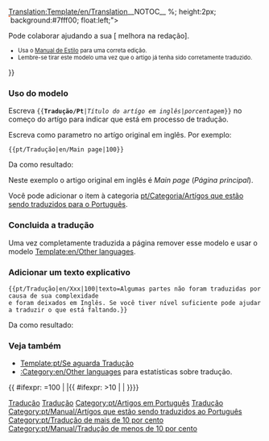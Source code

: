 <noinclude>[[Translation:Template/en/Translation]]</noinclude><noinclude>__NOTOC__ </noinclude>
{{pt/Ambox| tipo  = estilo
| imagem= en/Translation.png
| texto = <strong>Este artigo está sendo traduzido do original em inglês: <includeonly>[{{SERVER}}{{localurl:{{NAMESPACE}}:{{{1}}}|action=view}} {{{1}}}]</includeonly><noinclude>{{{1}}}</noinclude>.</strong>
<div>{{{texto|}}}</div>
<div style="font-size: 90%">
<div style="margin:auto; text-align:Left;">Porcentagem: {{{2|0}}}% aprox.
<div style="width:200px; text-align:Left; border:1px solid #aaa; padding:1px; overflow:hidden;"><span style="width:{{#expr: ({{{2|0}}}/100) * 100}}%; height:2px; background:#7fff00; float:left;">&nbsp;</span><span style="width:{{#expr: 100 - ({{{2|0}}}/100) * 100}}%; height:2px; background:#ff7f50; float:left;">&nbsp;</span></div>
</div>
Pode colaborar ajudando a sua [{{SERVER}}{{localurl:{{NAMESPACE}}:{{PAGENAME}}|action=edit}} melhora na redação].
</div><div style="font-size: 80%">
* Usa o [[pt/Manual de Estilo|Manual de Estilo]] para uma correta edição.
* Lembre-se tirar este modelo uma vez que o artigo já tenha sido corretamente traduzido.
</div>
}}<noinclude>

===Uso do modelo ===
Escreva <code><nowiki>{{</nowiki>'''Tradução/Pt'''|''Título do artígo em inglês''|''porcentagem''<nowiki>}}</nowiki></code> no começo do artígo para indicar que está em processo de tradução.
<p>Escreva como parametro no artígo original em inglês. Por exemplo:</p>

<pre>{{pt/Tradução|en/Main page|100}}</pre>
Da como resultado:
{{pt/Tradução|en/Main page|100}}

Neste exemplo o artigo original em inglês é ''Main page'' (''Página principal'').
<p>Você pode adicionar o item à categoria [[pt/Categoria/Artígos que estão sendo traduzidos para o Português]].</p>

===Concluida a tradução===
Uma vez completamente traduzida a página remover esse modelo e usar o modelo [[Template:en/Other languages]].

===Adicionar um texto explicativo===
<pre>{{pt/Tradução|en/Xxx|100|texto=Algumas partes não foram traduzidas por causa de sua complexidade
e foram deixados em Inglês. Se você tiver nível suficiente pode ajudar a traduzir o que está faltando.}}</pre>
Da como resultado:
{{pt/Tradução|en/Xxx|100|texto=Algumas partes não foram traduzidas por causa de sua complexidade e foram 
deixados em Inglês. Se você tiver nível suficiente pode ajudar a traduzir o que está faltando..}}

===Veja também===
*[[Template:pt/Se aguarda Tradução]]
*[[:Category:en/Other languages]] para estatísticas sobre tradução.

[[Category:pt/Predefinição|Tradução]][[Category:pt/Caixas de mensagens|Tradução]][[Category:pt/Artigos em Português]][[Category:pt/Tradução|Tradução]]
</noinclude><includeonly>{{ #ifexpr: {{{2|0}}}=100 | |[[Category:pt/Manual/Artígos que estão sendo traduzidos ao Português]]{{ #ifexpr: {{{2|0}}}>10 | [[Category:pt/Tradução de mais de 10 por cento]] | [[Category:pt/Manual/Tradução de menos de 10 por cento]]}}}}</includeonly>